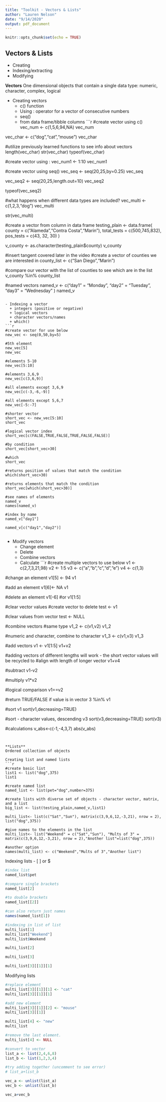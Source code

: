 ```yaml
---
title: "Toolkit - Vectors & Lists"
author: "Lauren Nelson"
date: "9/14/2020"
output: pdf_document
---
```


```r
knitr::opts_chunk$set(echo = TRUE)
```

## Vectors & Lists 
- Creating
- Indexing/extracting
- Modifying 


**Vectors**
One dimensional objects that contain a single data type: numeric, character, complex, logical

- Creating vectors
  + c() function
  + Using : operator for a vector of consecutive numbers
  + seq()
  + from data frame/tibble columns
```r
#create vector using c()
vec_num <- c(1,5,6,94,NA)
vec_num

vec_char <- c("dog","cat","mouse")
vec_char

#utilize previously learned functions to see info about vectors
length(vec_char)
str(vec_char)
typeof(vec_char)

#create vector using :
vec_num1 <- 1:10
vec_num1

#create vector using seq()
vec_seq <- seq(20,25,by=0.25)
vec_seq

vec_seq2 <- seq(20,25,length.out=10)
vec_seq2

typeof(vec_seq2)

#what happens when different data types are included? 
vec_multi <- c(1,2,3,"dog")
vec_multi

str(vec_multi)

#create a vector from column in data frame 
testing_plain <- data.frame(
  county = c("Alameda","Contra Costa","Marin"),
  total_tests = c(500,745,832),
  pos_tests = c(43, 32, 30)
)

v_county <- as.character(testing_plain$county)
v_county

#insert tangent covered later in the video
#create a vector of counties we are interested in
county_list <- c("San Diego","Marin")

#compare our vector with the list of counties to see which are in the list
v_county %in% county_list

#named vectors
named_v <- c("day1" = "Monday", "day2" = "Tuesday", "day3" = "Wednesday" )
named_v

```

- Indexing a vector
  + integers (positive or negative)
  + logical vectors
  + character vectors/names
  + which()
```r
#create vector for use below
new_vec <- seq(0,50,by=5)

#5th element
new_vec[5]
new_vec

#elements 5-10
new_vec[5:10]

#elements 3,6,9
new_vec[c(3,6,9)]

#all elements except 3,6,9
new_vec[c(-3,-6,-9)]

#all elements except 5,6,7
new_vec[-5:-7]

#shorter vector
short_vec <- new_vec[5:10]
short_vec

#logical vector index
short_vec[c(FALSE,TRUE,FALSE,TRUE,FALSE,FALSE)]

#by condition
short_vec[short_vec>30]

#which
short_vec

#returns position of values that match the condition
which(short_vec>30)

#returns elements that match the condition
short_vec[which(short_vec>30)]

#see names of elements
named_v
names(named_v)

#index by name
named_v["day1"]

named_v[c("day1","day2")]


```

- Modify vectors
  + Change element
  + Delete 
  + Combine vectors
  + Calculate
```r
#create multiple vectors to use below
v1 <- c(2,7,3,21,98)
v2 <- 1:5
v3 <- c("a","b","c","d","e")
v4 <- c(1,3)

#change an element
v1[5] <- 94
v1

#add an element
v1[6]<- NA
v1

#delete an element
v1[-6]
#or
v1[1:5]

#clear vector values
#create vector to delete
test <- v1

#clear values from vector
test <- NULL

#combine vectors 
#same type
v1_2 <- c(v1,v2)
v1_2

#numeric and character, combine to character
v1_3 <- c(v1,v3)
v1_3

#add vectors
v1 <- v1[1:5]
v1+v2

#adding vectors of different lengths will work - the short vector values will be recycled to 
#align with length of longer vector
v1+v4

#subtract 
v1-v2

#multiply
v1*v2

#logical comparison
v1==v2

#return TRUE/FALSE if value is in vector
3 %in% v1

#sort
v1
sort(v1,decreasing=TRUE)

#sort - character values, descending
v3
sort(v3,decreasing=TRUE)
sort(v3)

#calculations
v_abs<-c(-1,-4,3,7)
abs(v_abs)

```


**Lists**
Ordered collection of objects

Creating list and named lists
```r
#create basic list
list1 <- list("dog",375)
list1

#create named list
named_list <- list(pet="dog",number=375)

#create lists with diverse set of objects - character vector, matrix, and a list 
big_list <- list(testing_plain,named_v,list1)

multi_list<- list(c("Sat","Sun"), matrix(c(3,9,6,12,-3,21), nrow = 2), list("dog",375))

#give names to the elements in the list
multi_list<- list("Weekend" = c("Sat","Sun"), "Mults of 3" = matrix(c(3,9,6,12,-3,21), nrow = 2),"Another list"=list("dog",375))

#another option
names(multi_list) <- c("Weekend","Mults of 3","Another list")

```

Indexing lists
- [ ] or $
```r
#index list
named_list$pet

#compare single brackets
named_list[2]

#to double brackets
named_list[[2]]

#can also return just names
names(named_list[1])

#indexing in list of list
multi_list[1]
multi_list["Weekend"]
multi_list$Weekend

multi_list[2]

multi_list[3]

multi_list[3][[1]][1]
```

Modifying lists
```r

#replace element
multi_list[3][[1]][1] <- "cat"
multi_list[3][[1]][1]

#add new element
multi_list[3][[1]][2] <- "mouse"
multi_list[3][[1]]

multi_list[4] <- "new"
multi_list

#remove the last element.
multi_list[4] <- NULL

#convert to vector
list_a <- list(2,4,6,8)
list_b <- list(1,2,3,4)

#try adding together (uncomment to see error)
# list_a+list_b

vec_a <- unlist(list_a)
vec_b <- unlist(list_b)

vec_a+vec_b

```


